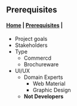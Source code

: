 ## Prerequisites

#### [Home](/) | [Prerequisites](/Create/prerequisites) | 

- Project goals
- Stakeholders
- Type
    - Commercd
    - Brochureware
- UI/UX
    - Domain Experts
        - Web Material
        - Graphic Design
    - **Not Developers**
